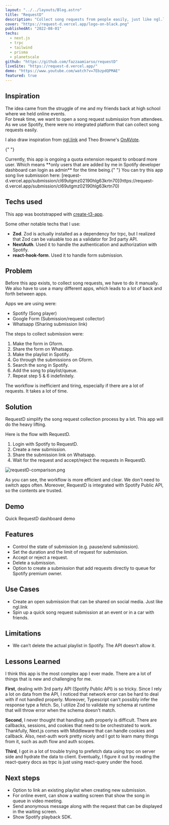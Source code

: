 ```yaml
---
layout: "../../layouts/Blog.astro"
title: "RequestD"
description: "Collect song requests from people easily, just like ngl.link but integrated with spotify API. Made for Hashnode X Planetscale hackathon"
cover: "https://request-d.vercel.app/logo-on-black.png"
publishedAt: "2022-08-01"
techs:
  - next.js
  - trpc
  - tailwind
  - prisma
  - planetscale
github: "https://github.com/fazzaamiarso/requestD"
liveSite: "https://request-d.vercel.app/"
demo: "https://www.youtube.com/watch?v=7EbzpdQPMAE"
featured: true
---
```



## Inspiration

The idea came from the struggle of me and my friends back at high school where we held online events.  
For break time, we want to open a song request submission from attendees. As we use Spotify, there were no integrated platform that can collect song requests easily.

I also draw inspiration from [ngl.link](https://ngl.link) and Theo Browne's [OnAVote](https://github.com/TheoBr/OnAVote/tree/259026b5405b3895914bc739bcfb2ed36d262f68).

{" "}

<Notes heading='Important'>
  Currently, this app is ongoing a quota extension request to onboard more user. Which means **only
  users that are added by me in Spotify developer dashboard can login as admin** for the time
  being.{" "}
</Notes>
You can try this app song live submission here: [request-d.vercel.app/submission/cl69utgmz02190hlg63krtn70](https://request-d.vercel.app/submission/cl69utgmz02190hlg63krtn70)

## Techs used

This app was bootstrapped with [create-t3-app](https://github.com/t3-oss/create-t3-app).

Some other notable techs that I use:

- **Zod**. Zod is actually installed as a dependency for trpc, but I realized that Zod can be valuable too as a validator for 3rd party API.
- **NextAuth**. Used it to handle the authentication and authorization with Spotify.
- **react-hook-form**. Used it to handle form submission.

## Problem

Before this app exists, to collect song requests, we have to do it manually. We also have to use a many different apps, which leads to a lot of back and forth between apps.

Apps we are using were:

- Spotify (Song player)
- Google Form (Submission/request collector)
- Whatsapp (Sharing submission link)

The steps to collect submission were:

1. Make the form in Gform.
2. Share the form on Whatsapp.
3. Make the playlist in Spotify.
4. Go through the submissions on Gform.
5. Search the song in Spotify.
6. Add the song to playlist/queue.
7. Repeat step 5 & 6 indefinitely.

The workflow is inefficient and tiring, especially if there are a lot of requests. It takes a lot of time.

## Solution

RequestD simplify the song request collection process by a lot. This app will do the heavy lifting.

Here is the flow with RequestD.

1. Login with Spotify to RequestD.
2. Create a new submission.
3. Share the submission link on Whatsapp.
4. Wait for the request and accept/reject the requests in RequestD.

![requestD-comparison.png](https://cdn.hashnode.com/res/hashnode/image/upload/v1659295237654/kBxm7Ggl1.png)

As you can see, the workflow is more efficient and clear. We don't need to switch apps often. Moreover, RequestD is integrated with Spotify Public API, so the contents are trusted.

## Demo

Quick RequestD dashboard demo

<YoutubeEmbed id='7EbzpdQPMAE' title='Requestd admin dashboard demo video' />

## Features

- Control the state of submission (e.g. pause/end submission).
- Set the duration and the limit of request for submission.
- Accept or reject a request.
- Delete a submission.
- Option to create a submission that add requests directly to queue for Spotify premium owner.

## Use Cases

- Create an open submission that can be shared on social media. Just like ngl.link
- Spin up a quick song request submission at an event or in a car with friends.

## Limitations

- We can’t delete the actual playlist in Spotify. The API doesn’t allow it.

## Lessons Learned

I think this app is the most complex app I ever made. There are a lot of things that is new and challenging for me.

**First**, dealing with 3rd party API (Spotify Public API) is so tricky. Since I rely a lot on data from the API, I noticed
that network error can be hard to deal with if not handled properly. Moreover, Typescript can't possibly infer the response
type a fetch. So, I utilize Zod to validate my schema at runtime that will throw error when the schema doesn't match.

**Second**, I never thought that handling auth properly is difficult. There are callbacks, sessions, and cookies that need to
be orchestrated to work. Thankfully, Next.js comes with Middleware that can handle cookies and callback. Also, next-auth
work pretty nicely and I got to learn many things from it, such as auth flow and auth scopes.

**Third**, I got in a lot of trouble trying to prefetch data using trpc on server side and hydrate the data to client.
Eventually, I figure it out by reading the react-query docs as trpc is just using react-query under the hood.

## Next steps

- Option to link an existing playlist when creating new submission.
- For online event, can show a waiting screen that show the song in queue in video meeting.
- Send anonymous message along with the request that can be displayed in the waiting screen.
- Show Spotify playback SDK.
